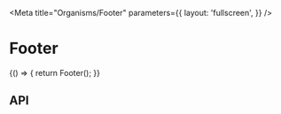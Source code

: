 


<Intro />

<Meta
  title="Organisms/Footer"
  parameters={{
    layout: 'fullscreen',
  }}
/>

# Footer

<Canvas>
  <Story name="Base" parameters={{ chromatic: { viewports: [320, 1024, 1200] } }}>
    {() => {
      return Footer();
    }}
  </Story>
</Canvas>

## API

<ArgsTable of="pharos-footer" />
